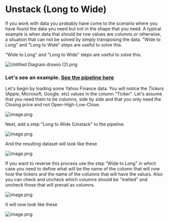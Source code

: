 # Unstack (Long to Wide)

If you work with data you probably have come to the scenario where you have found the data you need but not in the shape that you need. A typical example is when data that should be row values are columns or otherwise, a situation that can not be solved by simply transposing the data. "Wide to Long" and "Long to Wide" steps are useful to solve this.

"Wide to Long" and "Long to Wide" steps are useful to solve this.

![Untitled Diagram.drawio (2).png](https://alphacast-images.s3.us-west-2.amazonaws.com/next-s3-uploads/7b03ceaf-082a-4008-a759-a7218f89c6a0/Untitled-Diagram.drawio-%282%29.png)

### Let's see an example. [See the pipeline here](https://www.alphacast.io/pipelines/2022-6-10-UYhLlh/view)

Let's begin by loading some Yahoo Finance data. You will notice the *Tickers* (Apple, Microsoft, Google. etc) values in the column "Ticker". Let's assume that you need them to be columns, side by side and that you only need the Closing price and not Open-High-Low-Close.

![image.png](https://alphacast-images.s3.us-west-2.amazonaws.com/next-s3-uploads/a3b35a70-5c3b-47ec-8c7f-c094a7f9b7e5/image.png)

Next, add a step "Long to Wide (Unstack"  to the pipeline.

![image.png](https://alphacast-images.s3.us-west-2.amazonaws.com/next-s3-uploads/4891bc9f-969c-4fd1-b463-73ef50e1430e/image.png)

And the resulting dataset will look like these

![image.png](https://alphacast-images.s3.us-west-2.amazonaws.com/next-s3-uploads/65fd0a22-399d-4b3e-8203-a670b4b810a6/image.png)

If you want to reverse this process use the step "Wide to Long" in which case you need to define what will be the name of the column that will now host the tickers and the name of the columns that will have the values. Also you can check and uncheck which columns should be "melted" and uncheck those that will prevail as columns.

![image.png](https://alphacast-images.s3.us-west-2.amazonaws.com/next-s3-uploads/4c31f31b-23ab-4568-b722-98ebaab7e7a1/image.png)

It will now look like these

![image.png](https://alphacast-images.s3.us-west-2.amazonaws.com/next-s3-uploads/88d0f61d-e0ba-4ec5-9a5f-24ebcda1796b/image.png)